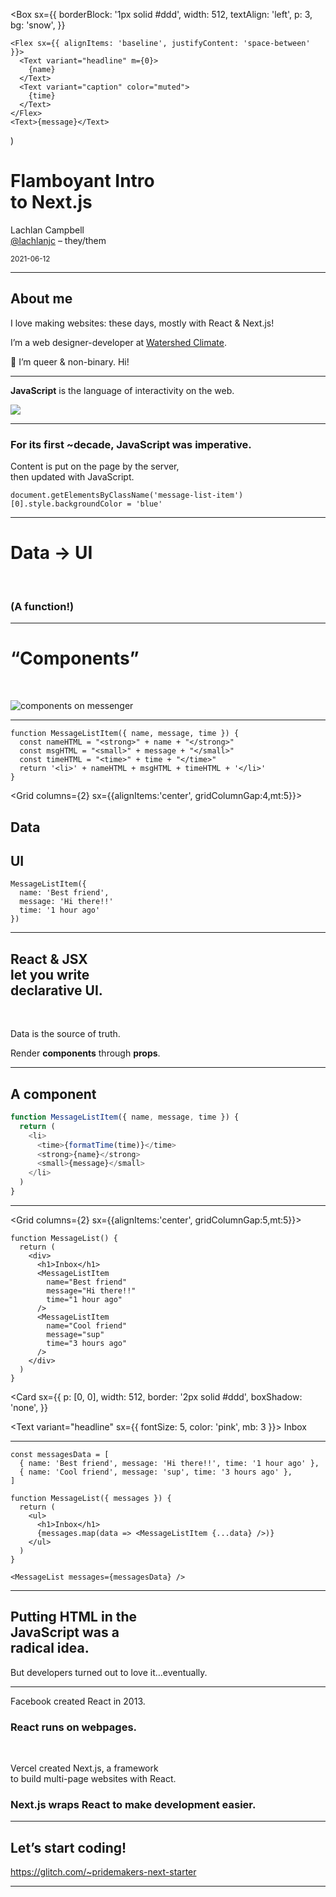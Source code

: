 
  <Box
    sx={{
      borderBlock: '1px solid #ddd',
      width: 512,
      textAlign: 'left',
      p: 3,
      bg: 'snow',
    }}
  >
    <Flex sx={{ alignItems: 'baseline', justifyContent: 'space-between' }}>
      <Text variant="headline" m={0}>
        {name}
      </Text>
      <Text variant="caption" color="muted">
        {time}
      </Text>
    </Flex>
    <Text>{message}</Text>
  </Box>
)

# Flamboyant Intro<br />to Next.js

Lachlan Campbell  
[@lachlanjc](https://lachlanjc.com) – they/them

<small>2021-06-12</small>

---

<Avatar
  src="https://github.com/lachlanjc.png"
  size={128}
  alt="lachlan avatar"
/>

## About me

I love making websites: these days, mostly with React & Next.js!

I’m a web designer-developer at [Watershed Climate](https://www.watershedclimate.com).

🌈 I’m queer & non-binary. Hi!

---

**JavaScript** is the language of interactivity on the web.

![](https://about.fb.com/wp-content/uploads/2012/08/2764.png?w=890)

---

### For its first ~decade, JavaScript was **imperative**.

Content is put on the page by the server,<br />then updated with JavaScript.

```
document.getElementsByClassName('message-list-item')[0].style.backgroundColor = 'blue'
```

---

<Invert>


# Data → UI

<br />

### (A function!)

</Invert>


---

<Invert>


# “Components”

<br />

![components on messenger](https://cloud-y5iqnef2f-hack-club-bot.vercel.app/02764.png)

</Invert>


---

```
function MessageListItem({ name, message, time }) {
  const nameHTML = "<strong>" + name + "</strong>"
  const msgHTML = "<small>" + message + "</small>"
  const timeHTML = "<time>" + time + "</time>"
  return '<li>' + nameHTML + msgHTML + timeHTML + '</li>'
}
```

<Grid  columns={2} sx={{alignItems:'center', gridColumnGap:4,mt:5}}>


## Data

## UI

```
MessageListItem({
  name: 'Best friend',
  message: 'Hi there!!'
  time: '1 hour ago'
})
```

<MessageListItem name="Best friend" message="Hi there!!" time="1 hour ago" />

</Grid>


---

## React & JSX<br />let you write<br />**declarative UI.**

<br />

Data is the source of truth.

Render **components** through **props**.

---

## A component

```js
function MessageListItem({ name, message, time }) {
  return (
    <li>
      <time>{formatTime(time)}</time>
      <strong>{name}</strong>
      <small>{message}</small>
    </li>
  )
}
```

<MessageListItem name="Best friend" message="Hi there!!" time="1 hour ago" />

---

<Grid columns={2} sx={{alignItems:'center', gridColumnGap:5,mt:5}}>


```
function MessageList() {
  return (
    <div>
      <h1>Inbox</h1>
      <MessageListItem
        name="Best friend"
        message="Hi there!!"
        time="1 hour ago"
      />
      <MessageListItem
        name="Cool friend"
        message="sup"
        time="3 hours ago"
      />
    </div>
  )
}
```

<Card
  sx={{
    p: [0, 0],
    width: 512,
    border: '2px solid #ddd',
    boxShadow: 'none',
  }}
>
  <Text variant="headline" sx={{ fontSize: 5, color: 'pink', mb: 3 }}>
    Inbox
  </Text>
  <MessageListItem name="Best friend" message="Hi there!!" time="1 hour ago" />
  <MessageListItem name="Cool friend" message="sup" time="3 hours ago" />
</Card>

</Grid>


---

```
const messagesData = [
  { name: 'Best friend', message: 'Hi there!!', time: '1 hour ago' },
  { name: 'Cool friend', message: 'sup', time: '3 hours ago' },
]
```

```
function MessageList({ messages }) {
  return (
    <ul>
      <h1>Inbox</h1>
      {messages.map(data => <MessageListItem {...data} />)}
    </ul>
  )
}
```

```
<MessageList messages={messagesData} />
```

---

## Putting HTML in the<br />JavaScript was a<br />**radical idea.**

But developers turned out to love it…eventually.

---

Facebook created React in 2013.

### React runs on webpages.

<br />

Vercel created Next.js, a framework<br />to build multi-page websites with React.

### Next.js wraps React to make development easier.

---

## Let’s start coding!

<https://glitch.com/~pridemakers-next-starter>

---

